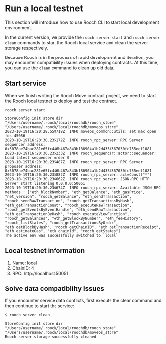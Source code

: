 # Run a local testnet 

This section will introduce how to use Rooch CLI to start local development environment.

In the current version, we provide the `rooch server start` and `rooch server clean` commands to start the Rooch local service and clean the server storage respectively.

Because Rooch is in the process of rapid development and iteration, you may encounter compatibility issues when deploying contracts. At this time, you can use the `clean` command to clean up old data.

## Start service

When we finish writing the Rooch Move contract project, we need to start the Rooch local testnet to deploy and test the contract.

```shell
rooch server start

StoreConfig init store dir "/Users/username/.rooch/local/roochdb/rooch_store" "/Users/username/.rooch/local/roochdb/moveos_store"
2023-10-19T16:20:28.558718Z  INFO moveos_common::utils: set max open fds 45056
2023-10-19T16:20:30.235172Z  INFO rooch_rpc_server: RPC Server sequencer address: 0x5078ae74bac281e65fc446b467a843b186904a1b2d435f367030fc755eef1081
2023-10-19T16:20:30.235233Z  INFO rooch_sequencer::actor::sequencer: Load latest sequencer order 0
2023-10-19T16:20:30.235487Z  INFO rooch_rpc_server: RPC Server proposer address: 0x5078ae74bac281e65fc446b467a843b186904a1b2d435f367030fc755eef1081
2023-10-19T16:20:30.235882Z  INFO rooch_rpc_server: acl=Const("*")
2023-10-19T16:20:30.236662Z  INFO rooch_rpc_server: JSON-RPC HTTP Server start listening 0.0.0.0:50051
2023-10-19T16:20:30.236674Z  INFO rooch_rpc_server: Available JSON-RPC methods : ["eth_blockNumber", "eth_getBalance", "eth_gasPrice", "net_version", "rooch_getBalance", "eth_sendTransaction", "rooch_sendRawTransaction", "rooch_getTransactionsByHash", "eth_getTransactionCount", "rooch_executeRawTransaction", "rooch_getEventsByEventHandle", "eth_sendRawTransaction", "eth_getTransactionByHash", "rooch_executeViewFunction", "rooch_getBalances", "eth_getBlockByNumber", "eth_feeHistory", "rooch_listStates", "rooch_getTransactionsByOrder", "eth_getBlockByHash", "rooch_getChainID", "eth_getTransactionReceipt", "eth_estimateGas", "eth_chainId", "rooch_getStates"]
The active env was successfully switched to `local`
```

## Local testnet information

1. Name: local
2. ChainID: 4
3. RPC: http://localhost:50051

## Solve data compatibility issues

If you encounter service data conflicts, first execute the clear command and then continue to start the service:

```shell
$ rooch server clean

StoreConfig init store dir "/Users/username/.rooch/local/roochdb/rooch_store" "/Users/username/.rooch/local/roochdb/moveos_store"
Rooch server storage successfully cleaned
```
